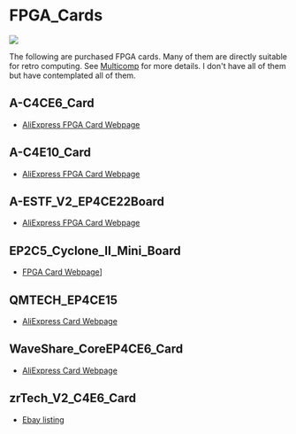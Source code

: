 = FPGA_Cards =

<img src="http://land-boards.com/blwiki/images/9/95/FPGA_Cards-720.jpg"></img>

The following are purchased FPGA cards. Many of them are directly suitable for retro computing. See [https://github.com/douggilliland/MultiCompMulticomp Multicomp] for more details. I don't have all of them but have contemplated all of them.

== A-C4CE6_Card ==

* [https://www.aliexpress.com/item/USB-Blaster-altera-fpga-board-altera-board-fpga-development-board-EP4CE6E22C8N-board-cyclone-IV-kit/32813061054.html?spm=2114.search0104.3.8.3329455fyLnGdW&ws_ab_test=searchweb0_0,searchweb201602_4_10065_10130_10068_10890_10547_319_10546_317_10548_10545_10696_453_10084_454_10083_10618_10307_537_536_10059_10884_10887_321_322_10103,searchweb201603_52,ppcSwitch_0&algo_expid=710df29a-e3ca-489a-94ef-7778ff459458-1&algo_pvid=710df29a-e3ca-489a-94ef-7778ff459458&transAbTest=ae803_3  AliExpress FPGA Card Webpage]

== A-C4E10_Card ==

* [https://www.aliexpress.com/item/usb-blaster-EP4CE10E22C8N-altera-fpga-board-altera-board-fpga-development-board-cyclone-IV-board/32813736111.html?spm=a2g0s.9042311.0.0.2f0f4c4d85I6EW AliExpress FPGA Card Webpage]

== A-ESTF_V2_EP4CE22Board ==

* [https://www.aliexpress.com/item/E22-core-bottom-board-fpga-development-board-cyclone-iv-board-EP4CE22F17C8N-altera-fpga-board-altera-board/32859908966.html?spm=2114.search0104.3.60.54a0455fElsvmW&ws_ab_test=searchweb0_0,searchweb201602_4_10065_10130_10068_10890_10547_319_10546_317_10548_10545_10696_453_10084_454_10083_10618_10307_537_536_10059_10884_10887_321_322_10103,searchweb201603_52,ppcSwitch_0&algo_expid=a276ebc6-3063-476e-be29-e462a6377577-9&algo_pvid=a276ebc6-3063-476e-be29-e462a6377577&transAbTest=ae803_3 AliExpress FPGA Card Webpage]

== EP2C5_Cyclone_II_Mini_Board ==

* [https://www.aliexpress.com/item/Drop-Ship-Wholesale-ALTERA-FPGA-CycloneII-EP2C5T144-Learning-Board-Mini-System-Development-Board-New-APR29/33012725261.html?spm=2114.search0104.3.28.10d4455fEsWiEC&ws_ab_test=searchweb0_0,searchweb201602_4_10065_10130_10068_10890_10547_319_10546_317_10548_10545_10696_453_10084_454_10083_10618_10307_537_536_10059_10884_10887_321_322_10103,searchweb201603_52,ppcSwitch_0&algo_expid=d185b0be-ba9d-4bdc-a62b-1b7edca60141-4&algo_pvid=d185b0be-ba9d-4bdc-a62b-1b7edca60141&transAbTest=ae803_3 FPGA Card Webpage]]

== QMTECH_EP4CE15 ==

* [https://www.aliexpress.com/item/QMTECH-Altera-Intel-FPGA-Core-Board-Cyclone-IV-CycloneIV-EP4CE15-SDRAM-Development-Board/32949281189.html?spm=2114.search0104.3.24.16ce7f11aFO5Ni&ws_ab_test=searchweb0_0,searchweb201602_4_10065_10130_10068_10890_10547_319_10546_317_10548_10545_10696_453_10084_454_10083_10618_10307_537_536_10059_10884_10887_321_322_10103,searchweb201603_52,ppcSwitch_0&algo_expid=72dd6b82-3ef5-498d-8c47-e71d5393170d-3&algo_pvid=72dd6b82-3ef5-498d-8c47-e71d5393170d&transAbTest=ae803_3 AliExpress Card Webpage]

== WaveShare_CoreEP4CE6_Card ==

* [https://www.aliexpress.com/item/CoreEP4CE6-EP4CE6E22C8N-EP4CE6-ALTERA-Cyclone-IV-CPLD-FPGA-Development-Core-Board-with-Full-IO-Expanders/709604488.html?spm=2114.search0104.3.1.70eb36f9SEHIXv&ws_ab_test=searchweb0_0,searchweb201602_4_10065_10130_10068_10890_10547_319_10546_317_10548_10545_10696_453_10084_454_10083_10618_10307_537_536_10059_10884_10887_321_322_10103,searchweb201603_52,ppcSwitch_0&algo_expid=2221f691-7fe4-475e-8530-48bb9adf3f21-0&algo_pvid=2221f691-7fe4-475e-8530-48bb9adf3f21&transAbTest=ae803_3 AliExpress Card Webpage]

== zrTech_V2_C4E6_Card ==

* [https://www.ebay.com/itm/New-2018-Altera-Cyclone-IV-FPGA-EP4CE6E22C8N-Development-Board-USB-V2-0-CPLD/163044282291?hash=item25f6324fb3:g:QlgAAOSwCGVX5KLz Ebay listing]
